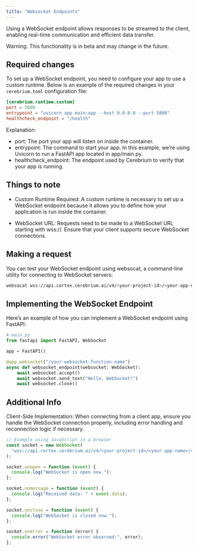 ```yaml
---
title: "Websocket Endpoints"
---
```


Using a WebSocket endpoint allows responses to be streamed to the client, enabling real-time communication and efficient data transfer.

<Note>
  Warning: This functionality is in beta and may change in the future.
</Note>

## Required changes

To set up a WebSocket endpoint, you need to configure your app to use a custom runtime.
Below is an example of the required changes in your `cerebrium.toml` configuration file:

```toml
[cerebrium.runtime.custom]
port = 5000
entrypoint = "uvicorn app.main:app --host 0.0.0.0 --port 5000"
healthcheck_endpoint = "/health"
```

Explanation:

- port: The port your app will listen on inside the container.
- entrypoint: The command to start your app. In this example, we’re using Uvicorn to run a FastAPI app located in app/main.py.
- healthcheck_endpoint: The endpoint used by Cerebrium to verify that your app is running.

## Things to note

- Custom Runtime Required: A custom runtime is necessary to set up a WebSocket endpoint because it allows you to define how your application is run inside the container.

- WebSocket URL: Requests need to be made to a WebSocket URL starting with wss://. Ensure that your client supports secure WebSocket connections.

## Making a request

You can test your WebSocket endpoint using websocat, a command-line utility for connecting to WebSocket servers:

```bash
websocat wss://api.cortex.cerebrium.ai/v4/<your-project-id>/<your-app-name>/<your-websocket-function-name>
```

## Implementing the WebSocket Endpoint

Here’s an example of how you can implement a WebSocket endpoint using FastAPI:

```python
# main.py
from fastapi import FastAPI, WebSocket

app = FastAPI()

@app.websocket("/your-websocket-function-name")
async def websocket_endpoint(websocket: WebSocket):
    await websocket.accept()
    await websocket.send_text("Hello, WebSocket!")
    await websocket.close()
```

## Additional Info

Client-Side Implementation: When connecting from a client app, ensure you handle the WebSocket connection properly, including error handling and reconnection logic if necessary.

```javascript
// Example using JavaScript in a browser
const socket = new WebSocket(
  "wss://api.cortex.cerebrium.ai/v4/<your-project-id>/<your-app-name>/<your-websocket-function-name>",
);

socket.onopen = function (event) {
  console.log("WebSocket is open now.");
};

socket.onmessage = function (event) {
  console.log("Received data: " + event.data);
};

socket.onclose = function (event) {
  console.log("WebSocket is closed now.");
};

socket.onerror = function (error) {
  console.error("WebSocket error observed:", error);
};
```
